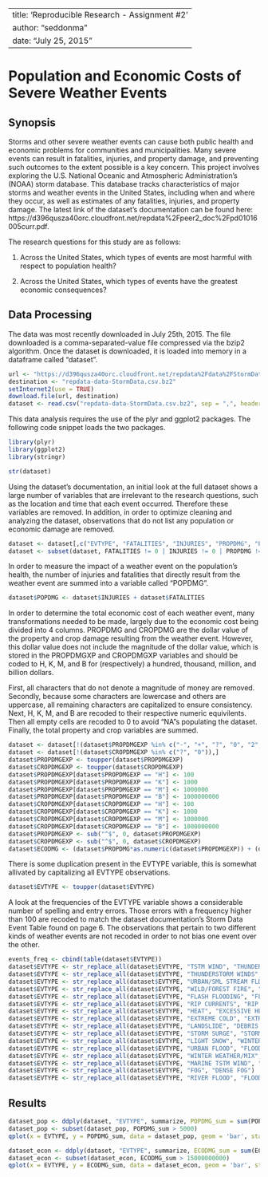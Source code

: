 ----
title: 'Reproducible Research - Assignment #2'
author: "seddonma"
date: "July 25, 2015"
---

# Population and Economic Costs of Severe Weather Events

## Synopsis 

Storms and other severe weather events can cause both public health and economic problems for communities and municipalities. Many severe events can result in fatalities, injuries, and property damage, and preventing such outcomes to the extent possible is a key concern. This project involves exploring the U.S. National Oceanic and Atmospheric Administration's (NOAA) storm database. This database tracks characteristics of major storms and weather events in the United States, including when and where they occur, as well as estimates of any fatalities, injuries, and property damage. The latest link of the dataset's documentation can be found here: https://d396qusza40orc.cloudfront.net/repdata%2Fpeer2_doc%2Fpd01016005curr.pdf. 

The research questions for this study are as follows:

1.  Across the United States, which types of events are most harmful with respect to population health?

2.  Across the United States, which types of events have the greatest economic consequences?

## Data Processing    
    
The data was most recently downloaded in July 25th, 2015. The file downloaded is a comma-separated-value file compressed via the bzip2 algorithm. Once the dataset is downloaded, it is loaded into memory in a dataframe called "dataset". 
```r
url <- "https://d396qusza40orc.cloudfront.net/repdata%2Fdata%2FStormData.csv.bz2"
destination <- "repdata-data-StormData.csv.bz2"
setInternet2(use = TRUE)
download.file(url, destination)
dataset <- read.csv("repdata-data-StormData.csv.bz2", sep = ",", header = TRUE)
```

This data analysis requires the use of the plyr and ggplot2 packages. The following code snippet loads the two packages.
```r
library(plyr)
library(ggplot2)
library(stringr)
```

```r
str(dataset)
```

Using the dataset's documentation, an initial look at the full dataset shows a large number of variables that are irrelevant to the research questions, such as the location and time that each event occurred. Therefore these variables are removed. In addition, in order to optimize cleaning and analyzing the dataset, observations that do not list any population or economic damage are removed.
```r
dataset <- dataset[,c("EVTYPE", "FATALITIES", "INJURIES", "PROPDMG", "PROPDMGEXP", "CROPDMG", "CROPDMGEXP")]
dataset <- subset(dataset, FATALITIES != 0 | INJURIES != 0 | PROPDMG != 0 | CROPDMG != 0)
```

In order to measure the impact of a weather event on the population's health, the number of injuries and fatalities that directly result from the weather event are summed into a variable called "POPDMG". 
```r
dataset$POPDMG <- dataset$INJURIES + dataset$FATALITIES
```

In order to determine the total economic cost of each weather event, many transformations needed to be made, largely due to the economic cost being divided into 4 columns. PROPDMG and CROPDMG are the dollar value of the property and crop damage resulting from the weather event. However, this dollar value does not include the magnitude of the dollar value, which is stored in the PROPDMGXP and CROPDMGXP variables and should be coded to H, K, M, and B for (respectively) a hundred, thousand, million, and billion dollars. 

First, all characters that do not denote a magnitude of money are removed. Secondly, because some characters are lowercase and others are uppercase, all remaining characters are capitalized to ensure consistency. Next, H, K, M, and B are recoded to their respective numeric equivilents. Then all empty cells are recoded to 0 to avoid "NA"s populating the dataset. Finally, the total property and crop variables are summed.
```r
dataset <- dataset[!(dataset$PROPDMGEXP %in% c("-", "+", "?", "0", "2", "3", "4", "5", "6", "7", "8")),]
dataset <- dataset[!(dataset$CROPDMGEXP %in% c("?", "0")),]
dataset$PROPDMGEXP <- toupper(dataset$PROPDMGEXP)
dataset$CROPDMGEXP <- toupper(dataset$CROPDMGEXP)
dataset$PROPDMGEXP[dataset$PROPDMGEXP == "H"] <- 100 
dataset$PROPDMGEXP[dataset$PROPDMGEXP == "K"] <- 1000
dataset$PROPDMGEXP[dataset$PROPDMGEXP == "M"] <- 1000000
dataset$PROPDMGEXP[dataset$PROPDMGEXP == "B"] <- 1000000000
dataset$CROPDMGEXP[dataset$CROPDMGEXP == "H"] <- 100 
dataset$CROPDMGEXP[dataset$CROPDMGEXP == "K"] <- 1000
dataset$CROPDMGEXP[dataset$CROPDMGEXP == "M"] <- 1000000
dataset$CROPDMGEXP[dataset$CROPDMGEXP == "B"] <- 1000000000
dataset$PROPDMGEXP <- sub("^$", 0, dataset$PROPDMGEXP)
dataset$CROPDMGEXP <- sub("^$", 0, dataset$CROPDMGEXP)
dataset$ECODMG <- (dataset$PROPDMG*as.numeric(dataset$PROPDMGEXP)) + (dataset$CROPDMG*as.numeric(dataset$CROPDMGEXP))
```

There is some duplication present in the EVTYPE variable, this is somewhat allivated by capitalizing all EVTYPE observations. 
```r
dataset$EVTYPE <- toupper(dataset$EVTYPE)
```

A look at the frequencies of the EVTYPE variable shows a considerable number of spelling and entry errors. Those errors with a frequency higher than 100 are recoded to match the dataset documentation's Storm Data Event Table found on page 6. The observations that pertain to two different kinds of weather events are not recoded in order to not bias one event over the other. 
```r
events_freq <- cbind(table(dataset$EVTYPE))
dataset$EVTYPE <- str_replace_all(dataset$EVTYPE, "TSTM WIND", "THUNDERSTORM WIND")
dataset$EVTYPE <- str_replace_all(dataset$EVTYPE, "THUNDERSTORM WINDS", "THUNDERSTORM WIND")
dataset$EVTYPE <- str_replace_all(dataset$EVTYPE, "URBAN/SML STREAM FLD", "FLOOD")
dataset$EVTYPE <- str_replace_all(dataset$EVTYPE, "WILD/FOREST FIRE", "WILDFIRE")
dataset$EVTYPE <- str_replace_all(dataset$EVTYPE, "FLASH FLOODING", "FLASH FLOOD")
dataset$EVTYPE <- str_replace_all(dataset$EVTYPE, "RIP CURRENTS", "RIP CURRENT")
dataset$EVTYPE <- str_replace_all(dataset$EVTYPE, "HEAT", "EXCESSIVE HEAT")
dataset$EVTYPE <- str_replace_all(dataset$EVTYPE, "EXTREME COLD", "EXTREME COLD/WIND CHILL")
dataset$EVTYPE <- str_replace_all(dataset$EVTYPE, "LANDSLIDE", "DEBRIS FLOW")
dataset$EVTYPE <- str_replace_all(dataset$EVTYPE, "STORM SURGE", "STORM SURGE/TIDE")
dataset$EVTYPE <- str_replace_all(dataset$EVTYPE, "LIGHT SNOW", "WINTER WEATHER")
dataset$EVTYPE <- str_replace_all(dataset$EVTYPE, "URBAN FLOOD", "FLOOD")
dataset$EVTYPE <- str_replace_all(dataset$EVTYPE, "WINTER WEATHER/MIX", "WINTER WEATHER")
dataset$EVTYPE <- str_replace_all(dataset$EVTYPE, "MARINE TSTM WIND", "MARINE THUNDERSTORM WIND")
dataset$EVTYPE <- str_replace_all(dataset$EVTYPE, "FOG", "DENSE FOG")
dataset$EVTYPE <- str_replace_all(dataset$EVTYPE, "RIVER FLOOD", "FLOOD")
```

## Results


```r
dataset_pop <- ddply(dataset, "EVTYPE", summarize, POPDMG_sum = sum(POPDMG))
dataset_pop <- subset(dataset_pop, POPDMG_sum > 5000)
qplot(x = EVTYPE, y = POPDMG_sum, data = dataset_pop, geom = 'bar', stat = "identity", position = "stack") + labs(title = "Total Deaths and Injuries Per Severe Weather Event", x = "Severe Weather Event", y = "Sum of Deaths and Fatalities")
```


```r
dataset_econ <- ddply(dataset, "EVTYPE", summarize, ECODMG_sum = sum(ECODMG))
dataset_econ <- subset(dataset_econ, ECODMG_sum > 15000000000)
qplot(x = EVTYPE, y = ECODMG_sum, data = dataset_econ, geom = 'bar', stat = "identity") + labs(title = "Total Economic Cost Per Severe Weather Event", x = "Severe Weather Event", y = "Total Economic Cost")
```
